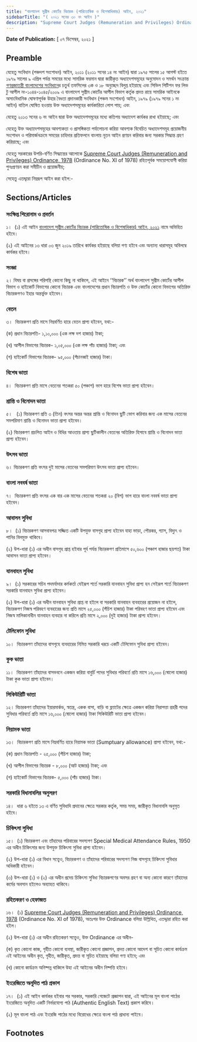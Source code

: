 ```yaml
---
title: "বাংলাদেশ সুপ্রীম কোর্টের বিচারক (পারিতোষিক ও বিশেষাধিকার) আইন, ২০২১"
sidebarTitle: "( ২০২১ সনের ৩০ নং আইন )"
description: "Supreme Court Judges (Remuneration and Privileges) Ordinance, 1978 রহিতপূর্বক সময়োপযোগী করিয়া পুনঃপ্রণয়নকল্পে প্রণীত আইন"
---
```


**Date of Publication:** [ ০৭ ডিসেম্বর, ২০২১ ]

## Preamble

যেহেতু সংবিধান (পঞ্চদশ সংশোধন) আইন, ২০১১ (২০১১ সনের ১৪ নং আইন) দ্বারা ১৯৭৫ সালের ১৫ আগস্ট হইতে ১৯৭৯ সালের ৯ এপ্রিল পর্যন্ত সময়ের মধ্যে সামরিক ফরমান দ্বারা জারীকৃত অধ্যাদেশসমূহের অনুমোদন ও সমর্থন সংক্রান্ত [গণপ্রজাতন্ত্রী বাংলাদেশের সংবিধান](/act-957.html "গণপ্রজাতন্ত্রী বাংলাদেশের সংবিধান")ের চতুর্থ তফসিলের ৩ক ও ১৮ অনুচ্ছেদ বিলুপ্ত হইয়াছে এবং সিভিল পিটিশন ফর লিভ টু আপীল নং-১০৪৪-১০৪৫/২০০৯ এ বাংলাদেশ সুপ্রীম কোর্টের আপীল বিভাগ কর্তৃক প্রদত্ত রায়ে সামরিক আইনকে অসাংবিধানিক ঘোষণাপূর্বক উহার বৈধতা প্রদানকারী সংবিধান (পঞ্চম সংশোধন) আইন, ১৯৭৯ (১৯৭৯ সনের ১ নং আইন) বাতিল ঘোষিত হওয়ায় উক্ত অধ্যাদেশসমূহের কার্যকারিতা লোপ পায়; এবং

যেহেতু ২০১৩ সনের ৬ নং আইন দ্বারা উক্ত অধ্যাদেশসমূহের মধ্যে কতিপয় অধ্যাদেশ কার্যকর রাখা হইয়াছে; এবং

যেহেতু উক্ত অধ্যাদেশসমূহের আবশ্যকতা ও প্রাসঙ্গিকতা পর্যালোচনা করিয়া আবশ্যক বিবেচিত অধ্যাদেশসমূহ প্রয়োজনীয় সংশোধন ও পরিমার্জনক্রমে সময়ের চাহিদার প্রতিফলনে বাংলায় নূতন আইন প্রণয়ন করিবার জন্য সরকার সিদ্ধান্ত গ্রহণ করিয়াছে; এবং

যেহেতু সরকারের উপরি-বর্ণিত সিদ্ধান্তের আলোকে [Supreme Court Judges (Remuneration and Privileges) Ordinance, 1978](/act-567.html "Supreme Court Judges (Remuneration and Privileges) Ordinance, 1978") (Ordinance No. XI of 1978) রহিতপূর্বক সময়োপযোগী করিয়া পুনঃপ্রণয়ন করা সমীচীন ও প্রয়োজনীয়;

সেহেতু এতদ্দ্বারা নিম্নরূপ আইন করা হইল:-

## Sections/Articles

### সংক্ষিপ্ত শিরোনাম ও প্রবর্তন

১।  (১) এই আইন [বাংলাদেশ সুপ্রীম কোর্টের বিচারক (পারিতোষিক ও বিশেষাধিকার) আইন, ২০২১](/act-1395.html "বাংলাদেশ সুপ্রীম কোর্টের বিচারক (পারিতোষিক ও বিশেষাধিকার) আইন, ২০২১") নামে অভিহিত হইবে।

(২) এই আইনের ১৩ ধারা ০৩ জুন ২০১৯ তারিখে কার্যকর হইয়াছে বলিয়া গণ্য হইবে এবং অন্যান্য ধারাসমূহ অবিলম্বে কার্যকর হইবে।

### সংজ্ঞা

২। বিষয় বা প্রসঙ্গের পরিপন্থি কোনো কিছু না থাকিলে, এই আইনে ‘‘বিচারক’’ অর্থ বাংলাদেশ সুপ্রীম কোর্টের আপীল বিভাগ ও হাইকোর্ট বিভাগের কোনো বিচারক এবং বাংলাদেশের প্রধান বিচারপতি ও উক্ত কোর্টের কোনো বিভাগের অতিরিক্ত বিচারকগণও ইহার অন্তর্ভুক্ত হইবেন।

### বেতন

৩।  বিচারকগণ প্রতি মাসে নিম্নবর্ণিত হারে বেতন প্রাপ্য হইবেন, যথা:-

(ক) প্রধান বিচারপতি- ১,১০,০০০ (এক লক্ষ দশ হাজার) টাকা;

(খ) আপীল বিভাগের বিচারক- ১,০৫,০০০ (এক লক্ষ পাঁচ হাজার) টাকা; এবং

(গ) হাইকোর্ট বিভাগের বিচারক- ৯৫,০০০ (পঁচানব্বই হাজার) টাকা।

### বিশেষ ভাতা

৪।  বিচারকগণ প্রতি মাসে বেতনের শতকরা ৫০ (পঞ্চাশ) ভাগ হারে বিশেষ ভাতা প্রাপ্য হইবেন।

### শ্রান্তি ও বিনোদন ভাতা

৫।   (১) বিচারকগণ প্রতি ৩ (তিন) বৎসর অন্তর অন্তর শ্রান্তি ও বিনোদন ছুটি ভোগ করিবার জন্য এক মাসের বেতনের সমপরিমাণ শ্রান্তি ও বিনোদন ভাতা প্রাপ্য হইবেন।

(২) বিচারকগণ প্রচলিত আইন ও বিধির আওতায় প্রাপ্য ছুটিকালীন বেতনের অতিরিক্ত হিসাবে শ্রান্তি ও বিনোদন ভাতা প্রাপ্য হইবেন।

### উৎসব ভাতা

৬। বিচারকগণ প্রতি বৎসর দুই মাসের বেতনের সমপরিমাণ উৎসব ভাতা প্রাপ্য হইবেন।

### বাংলা নববর্ষ ভাতা

৭।  বিচারকগণ প্রতি বৎসর এক বার এক মাসের বেতনের শতকরা ২০ (বিশ) ভাগ হারে বাংলা নববর্ষ ভাতা প্রাপ্য হইবেন।

### আবাসন সুবিধা

৮।  (১) বিচারকগণ আসবাবপত্র সজ্জিত একটি উপযুক্ত বাসগৃহ প্রাপ্য হইবেন যাহা ভাড়া, পৌরকর, গ্যাস, বিদ্যুৎ ও পানির বিলমুক্ত থাকিবে।

(২) উপ-ধারা (১) এর অধীন বাসগৃহ প্রাপ্ত হইবার পূর্ব পর্যন্ত বিচারকগণ প্রতিমাসে ৫০,৬০০ (পঞ্চাশ হাজার ছয়শত) টাকা আবাসন ভাতা প্রাপ্য হইবেন।

### যানবাহন সুবিধা

৯।  (১) সরকারের সচিব পদমর্যাদার কর্মকর্তা যেইরূপ শর্তে সরকারি যানবাহন সুবিধা প্রাপ্য হন সেইরূপ শর্তে বিচারকগণ সরকারি যানবাহন সুবিধা প্রাপ্য হইবেন।

(২) উপ-ধারা (১) এর অধীন যানবাহন সুবিধা প্রাপ্ত না হইলে বা সরকারি যানবাহন ব্যবহারের প্রয়োজন না হইলে, বিচারকগণ নিজস্ব পরিবহণ ব্যবহারের জন্য প্রতি মাসে ২৫,০০০ (পঁচিশ হাজার) টাকা পরিবহণ ভাতা প্রাপ্য হইবেন এবং নিজস্ব মালিকানাধীন যানবাহন ব্যবহার না করিলে প্রতি মাসে ২,০০০ (দুই হাজার) টাকা প্রাপ্য হইবেন।

### টেলিফোন সুবিধা

১০।  বিচারকগণ তাঁহাদের বাসগৃহে ব্যবহারের নিমিত্ত সরকারি খরচে একটি টেলিফোন সুবিধা প্রাপ্য হইবেন।

### কুক ভাতা

১১।  বিচারকগণ তাঁহাদের বাসভবনে একজন করিয়া বাবুর্চি পদের সুবিধার পরিবর্তে প্রতি মাসে ১৬,০০০ (ষোলো হাজার) টাকা কুক ভাতা প্রাপ্য হইবেন।

### সিকিউরিটি ভাতা

১২। বিচারকগণ তাঁহাদের ইয়ারমার্কড, স্বতন্ত্র, একক বাসা, বাড়ি বা ফ্ল্যাটের ক্ষেত্রে একজন করিয়া নিরাপত্তা প্রহরী পদের সুবিধার পরিবর্তে প্রতি মাসে ১৬,০০০ (ষোলো হাজার) টাকা সিকিউরিটি ভাতা প্রাপ্য হইবেন।

### নিয়ামক ভাতা

১৩।  বিচারকগণ প্রতি মাসে নিম্নবর্ণিত হারে নিয়ামক ভাতা (Sumptuary allowance) প্রাপ্য হইবেন, যথা:-

(ক) প্রধান বিচারপতি - ২৫,০০০ (পঁচিশ হাজার) টাকা;

(খ) আপীল বিভাগের বিচারক - ৮,০০০ (আট হাজার) টাকা; এবং

(গ) হাইকোর্ট বিভাগের বিচারক- ৫,০০০ (পাঁচ হাজার) টাকা।

### সরকারি বিধানাবলির অনুসরণ

১৪।  ধারা ৬ হইতে ১৩ এ বর্ণিত সুবিধাদি প্রদানের ক্ষেত্রে সরকার কর্তৃক, সময় সময়, জারীকৃত বিধানাবলি অনুসৃত হইবে।

### চিকিৎসা সুবিধা

১৫।  (১) বিচারকগণ এবং তাঁহাদের পরিবারের সদস্যগণ Special Medical Attendance Rules, 1950 এর অধীন চিকিৎসার জন্য উপযুক্ত চিকিৎসা সুবিধা প্রাপ্য হইবেন।

(২) উপ-ধারা (১) এর বিধান সত্ত্বেও, বিচারকগণ ও তাঁহাদের পরিবারের সদস্যগণ নিজ বাসগৃহে চিকিৎসা সুবিধার অধিকারী হইবেন।

(৩) উপ-ধারা (১) ও (২) এর অধীন প্রদেয় চিকিৎসা সুবিধা বিচারকগণের অবসর গ্রহণ বা অন্য কোনো কারণে তাঁহাদের কর্মের অবসান হইলেও অব্যাহত থাকিবে।

### রহিতকরণ ও হেফাজত

১৬।  (১) [Supreme Court Judges (Remuneration and Privileges) Ordinance, 1978](/act-567.html "Supreme Court Judges (Remuneration and Privileges) Ordinance, 1978") (Ordinance No. XI of 1978), অতঃপর উক্ত Ordinance বলিয়া উল্লিখিত, এতদ্দ্বারা রহিত করা হইল।

(২) উপ-ধারা (১) এর অধীন রহিতকরণ সত্ত্বেও, উক্ত Ordinance এর অধীন-

(ক) কৃত কোনো কাজ, গৃহীত কোনো ব্যবস্থা, জারীকৃত কোনো প্রজ্ঞাপন, প্রদত্ত কোনো আদেশ বা সূচিত কোনো কার্যক্রম এই আইনের অধীন কৃত, গৃহীত, জারীকৃত, প্রদত্ত বা সূচিত হইয়াছে বলিয়া গণ্য হইবে; এবং

(খ) কোনো কার্যক্রম অনিষ্পন্ন থাকিলে উহা এই আইনের অধীন নিষ্পত্তি হইবে।

### ইংরেজিতে অনূদিত পাঠ প্রকাশ

১৭।  (১) এই আইন কার্যকর হইবার পর সরকার, সরকারি গেজেটে প্রজ্ঞাপন দ্বারা, এই আইনের মূল বাংলা পাঠের ইংরেজিতে অনূদিত একটি নির্ভরযোগ্য পাঠ (Authentic English Text) প্রকাশ করিবে।

(২) মূল বাংলা পাঠ এবং ইংরেজি পাঠের মধ্যে বিরোধের ক্ষেত্রে বাংলা পাঠ প্রাধান্য পাইবে।

## Footnotes
